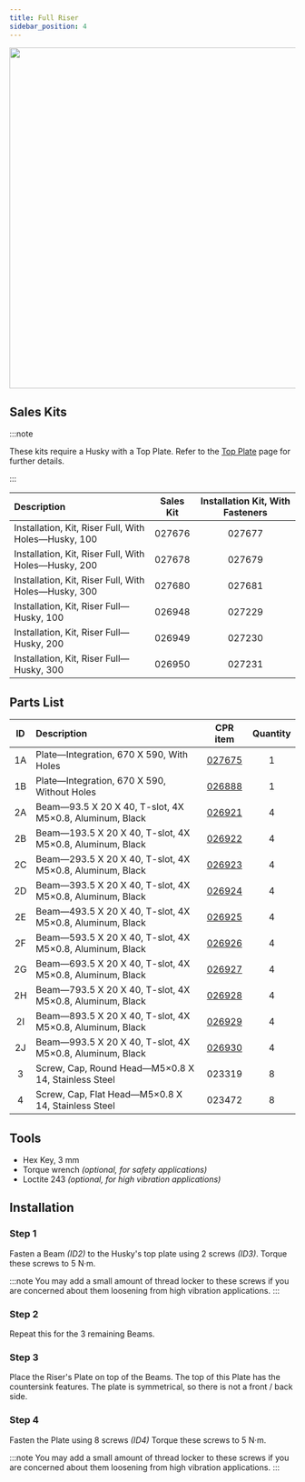 ```yaml
---
title: Full Riser
sidebar_position: 4
---
```


<center>
  <img
    src="/img/robot_images/husky_images/robot_husky_25.png"
    width="600"
  />
</center>

## Sales Kits

:::note

These kits require a Husky with a Top Plate.
Refer to the [Top Plate](top_plate_husky.mdx) page for further details.

:::

| Description                                          | Sales Kit | Installation Kit, With Fasteners |
| :--------------------------------------------------- | :-------: | :------------------------------: |
| Installation, Kit, Riser Full, With Holes—Husky, 100 |  027676   |              027677              |
| Installation, Kit, Riser Full, With Holes—Husky, 200 |  027678   |              027679              |
| Installation, Kit, Riser Full, With Holes—Husky, 300 |  027680   |              027681              |
| Installation, Kit, Riser Full—Husky, 100             |  026948   |              027229              |
| Installation, Kit, Riser Full—Husky, 200             |  026949   |              027230              |
| Installation, Kit, Riser Full—Husky, 300             |  026950   |              027231              |

## Parts List

| ID  | Description                                              |                         CPR item                         | Quantity |
| :-: | :------------------------------------------------------- | :------------------------------------------------------: | :------: |
| 1A  | Plate—Integration, 670 X 590, With Holes                 |   [027675](/assets/pdf/clearpath_robotics_027675.pdf)    |    1     |
| 1B  | Plate—Integration, 670 X 590, Without Holes              |   [026888](/assets/pdf/clearpath_robotics_026888.pdf)    |    1     |
| 2A  | Beam—93.5 X 20 X 40, T-slot, 4X M5×0.8, Aluminum, Black  | [026921](/assets/pdf/clearpath_robotics_026921-TDS1.pdf) |    4     |
| 2B  | Beam—193.5 X 20 X 40, T-slot, 4X M5×0.8, Aluminum, Black | [026922](/assets/pdf/clearpath_robotics_026922-TDS1.pdf) |    4     |
| 2C  | Beam—293.5 X 20 X 40, T-slot, 4X M5×0.8, Aluminum, Black | [026923](/assets/pdf/clearpath_robotics_026923-TDS1.pdf) |    4     |
| 2D  | Beam—393.5 X 20 X 40, T-slot, 4X M5×0.8, Aluminum, Black | [026924](/assets/pdf/clearpath_robotics_026924-TDS1.pdf) |    4     |
| 2E  | Beam—493.5 X 20 X 40, T-slot, 4X M5×0.8, Aluminum, Black | [026925](/assets/pdf/clearpath_robotics_026925-TDS1.pdf) |    4     |
| 2F  | Beam—593.5 X 20 X 40, T-slot, 4X M5×0.8, Aluminum, Black | [026926](/assets/pdf/clearpath_robotics_026926-TDS1.pdf) |    4     |
| 2G  | Beam—693.5 X 20 X 40, T-slot, 4X M5×0.8, Aluminum, Black | [026927](/assets/pdf/clearpath_robotics_026927-TDS1.pdf) |    4     |
| 2H  | Beam—793.5 X 20 X 40, T-slot, 4X M5×0.8, Aluminum, Black | [026928](/assets/pdf/clearpath_robotics_026928-TDS1.pdf) |    4     |
| 2I  | Beam—893.5 X 20 X 40, T-slot, 4X M5×0.8, Aluminum, Black | [026929](/assets/pdf/clearpath_robotics_026929-TDS1.pdf) |    4     |
| 2J  | Beam—993.5 X 20 X 40, T-slot, 4X M5×0.8, Aluminum, Black | [026930](/assets/pdf/clearpath_robotics_026930-TDS1.pdf) |    4     |
|  3  | Screw, Cap, Round Head—M5×0.8 X 14, Stainless Steel      |                          023319                          |    8     |
|  4  | Screw, Cap, Flat Head—M5×0.8 X 14, Stainless Steel       |                          023472                          |    8     |

## Tools

- Hex Key, 3 mm
- Torque wrench _(optional, for safety applications)_
- Loctite 243 _(optional, for high vibration applications)_

## Installation

### Step 1

Fasten a Beam _(ID2)_ to the Husky's top plate using 2 screws _(ID3)_.
Torque these screws to 5 N·m.

:::note
You may add a small amount of thread locker to these screws if you are concerned about them loosening from high vibration applications.
:::

### Step 2

Repeat this for the 3 remaining Beams.

### Step 3

Place the Riser's Plate on top of the Beams.
The top of this Plate has the countersink features.
The plate is symmetrical, so there is not a front / back side.

### Step 4

Fasten the Plate using 8 screws _(ID4)_
Torque these screws to 5 N·m.

:::note
You may add a small amount of thread locker to these screws if you are concerned about them loosening from high vibration applications.
:::
